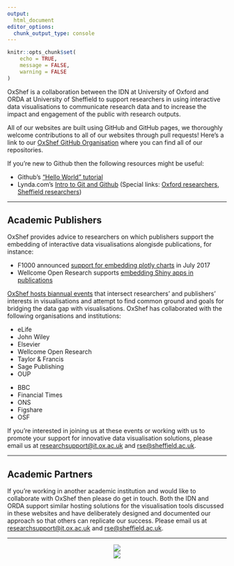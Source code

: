 ```yaml
---
output:
  html_document
editor_options: 
  chunk_output_type: console
---
```


```r
knitr::opts_chunk$set(
	echo = TRUE,
	message = FALSE,
	warning = FALSE
)
```

OxShef is a collaboration between the IDN at University of Oxford and ORDA at University of Sheffield to support researchers in using interactive data visualisations to communicate research data and to increase the impact and engagement of the public with research outputs.

All of our websites are built using GitHub and GitHub pages, we thoroughly welcome contributions to all of our websites through pull requests! Here's a link to our [OxShef GitHub Organisation](https://github.com/OxShef) where you can find all of our repositories.

If you're new to Github then the following resources might be useful:

- Github's ["Hello World" tutorial](https://guides.github.com/activities/hello-world/)
- Lynda.com's [Intro to Git and Github](https://www.lynda.com/Git-tutorials/Up-Running-Git-GitHub/409275-2.html) (Special links: [Oxford researchers](https://www.lynda.com/Git-tutorials/Up-Running-Git-GitHub/409275-2.html?org=ox.ac.uk), [Sheffield researchers](https://www.lynda.com/course/shareredirect/409275?org=sheffield.ac.uk))

<hr>

## Academic Publishers

OxShef provides advice to researchers on which publishers support the embedding of interactive data visualisations alongisde publications, for instance:

- F1000 announced [support for embedding plotly charts](https://blog.f1000.com/2017/07/19/so-long-static-we-now-support-interactive-ploty-figures-in-our-articles/) in July 2017
- Wellcome Open Research supports [embedding Shiny apps in publications](https://wellcomeopenresearch.org/articles/2-26/v1)

[OxShef hosts biannual events](https://idn.it.ox.ac.uk/events-and-news) that intersect researchers' and publishers' interests in visualisations and attempt to find common ground and goals for bridging the data gap with visualisations. OxShef has collaborated with the following organisations and institutions:

<div class="row align-items-center">
<div class="col-xs-4 align-self-center">
- eLife
- John Wiley
- Elsevier
- Wellcome Open Research
- Taylor & Francis
- Sage Publishing
- OUP

</div>

<div class="col-xs-4 align-self-center">
- BBC
- Financial Times
- ONS
- Figshare
- OSF

</div>
</div>

If you're interested in joining us at these events or working with us to promote your support for innovative data visualisation solutions, please email us at <researchsupport@it.ox.ac.uk> and <rse@sheffield.ac.uk>. 

<hr>

## Academic Partners

If you're working in another academic institution and would like to collaborate with OxShef then please do get in touch. Both the IDN and ORDA support similar hosting solutions for the visualisation tools discussed in these websites and have deliberately designed and documented our approach so that others can replicate our success. Please email us at <researchsupport@it.ox.ac.uk> and <rse@sheffield.ac.uk>.

<hr> 
<div class="row align-items-center">
    
<div class="col-xs-6 align-self-center">
<center>
<img style="max-width:340px" src="images/idn_logo.png"/>
</center>
</div>
        
<div class="col-xs-6 align-self-center">
<center>
<img style="max-width:340px" src="images/rse-sheffield_logo.png"/>
</center>
 </div>
</div>